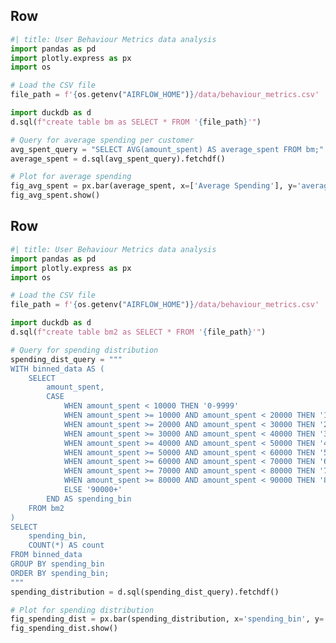 ## Row {height=70%}

```python
#| title: User Behaviour Metrics data analysis
import pandas as pd
import plotly.express as px
import os

# Load the CSV file
file_path = f'{os.getenv("AIRFLOW_HOME")}/data/behaviour_metrics.csv'

import duckdb as d
d.sql(f"create table bm as SELECT * FROM '{file_path}'")

# Query for average spending per customer
avg_spent_query = "SELECT AVG(amount_spent) AS average_spent FROM bm;"
average_spent = d.sql(avg_spent_query).fetchdf()

# Plot for average spending
fig_avg_spent = px.bar(average_spent, x=['Average Spending'], y='average_spent', title='Average Spending per Customer')
fig_avg_spent.show()
```

## Row {height=30%}

```python
#| title: User Behaviour Metrics data analysis
import pandas as pd
import plotly.express as px
import os

# Load the CSV file
file_path = f'{os.getenv("AIRFLOW_HOME")}/data/behaviour_metrics.csv'

import duckdb as d
d.sql(f"create table bm2 as SELECT * FROM '{file_path}'")

# Query for spending distribution
spending_dist_query = """
WITH binned_data AS (
    SELECT 
        amount_spent,
        CASE 
            WHEN amount_spent < 10000 THEN '0-9999'
            WHEN amount_spent >= 10000 AND amount_spent < 20000 THEN '10000-19999'
            WHEN amount_spent >= 20000 AND amount_spent < 30000 THEN '20000-29999'
            WHEN amount_spent >= 30000 AND amount_spent < 40000 THEN '30000-39999'
            WHEN amount_spent >= 40000 AND amount_spent < 50000 THEN '40000-49999'
            WHEN amount_spent >= 50000 AND amount_spent < 60000 THEN '50000-59999'
            WHEN amount_spent >= 60000 AND amount_spent < 70000 THEN '60000-69999'
            WHEN amount_spent >= 70000 AND amount_spent < 80000 THEN '70000-79999'
            WHEN amount_spent >= 80000 AND amount_spent < 90000 THEN '80000-89999'
            ELSE '90000+'
        END AS spending_bin
    FROM bm2
)
SELECT 
    spending_bin,
    COUNT(*) AS count
FROM binned_data
GROUP BY spending_bin
ORDER BY spending_bin;
"""
spending_distribution = d.sql(spending_dist_query).fetchdf()

# Plot for spending distribution
fig_spending_dist = px.bar(spending_distribution, x='spending_bin', y='count', title='Spending Distribution')
fig_spending_dist.show()
```